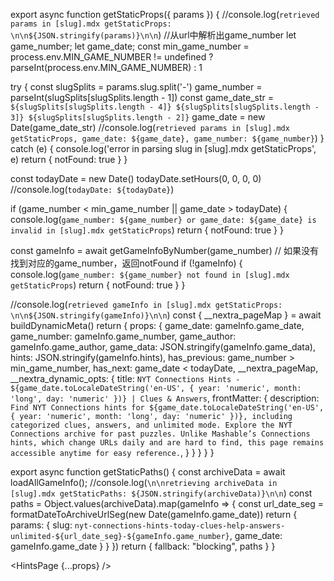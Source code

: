 
export async function getStaticProps({ params }) {
  //console.log(`retrieved params in [slug].mdx getStaticProps: \n\n${JSON.stringify(params)}\n\n`)
  //从url中解析出game_number
  let game_number;
  let game_date;
  const min_game_number = process.env.MIN_GAME_NUMBER != undefined ? parseInt(process.env.MIN_GAME_NUMBER) : 1

  try {
    const slugSplits = params.slug.split('-')
    game_number = parseInt(slugSplits[slugSplits.length - 1])
    const game_date_str = `${slugSplits[slugSplits.length - 4]} ${slugSplits[slugSplits.length - 3]} ${slugSplits[slugSplits.length - 2]}`
    game_date = new Date(game_date_str)
    //console.log(`retrieved params in [slug].mdx getStaticProps, game_date: ${game_date}, game_number: ${game_number}`)
  } catch (e) {
    console.log('error in parsing slug in [slug].mdx getStaticProps', e)
    return {
      notFound: true
    }
  }

  const todayDate = new Date()
  todayDate.setHours(0, 0, 0, 0)
  //console.log(`todayDate: ${todayDate}`)

  if (game_number < min_game_number || game_date > todayDate) {
    console.log(`game_number: ${game_number} or game_date: ${game_date} is invalid in [slug].mdx getStaticProps`)
    return {
      notFound: true
    }
  }

  const gameInfo = await getGameInfoByNumber(game_number)
  // 如果没有找到对应的game_number，返回notFound
  if (!gameInfo) {
    console.log(`game_number: ${game_number} not found in [slug].mdx getStaticProps`)
    return {
      notFound: true
    }
  }

  //console.log(`retrieved gameInfo in [slug].mdx getStaticProps: \n\n${JSON.stringify(gameInfo)}\n\n`)
  const { __nextra_pageMap } = await buildDynamicMeta()
  return {
    props: {
      game_date: gameInfo.game_date,
      game_number: gameInfo.game_number,
      game_author: gameInfo.game_author,
      game_data: JSON.stringify(gameInfo.game_data),
      hints: JSON.stringify(gameInfo.hints),
      has_previous: game_number > min_game_number,
      has_next: game_date < todayDate,
      __nextra_pageMap,
      __nextra_dynamic_opts: {
        title: `NYT Connections Hints - ${game_date.toLocaleDateString('en-US', { year: 'numeric', month: 'long', day: 'numeric' })} | Clues & Answers`,
        frontMatter: {
          description: `Find NYT Connections hints for ${game_date.toLocaleDateString('en-US', { year: 'numeric', month: 'long', day: 'numeric' })}, including categorized clues, answers, and unlimited mode. Explore the NYT Connections archive for past puzzles. Unlike Mashable’s Connections hints, which change URLs daily and are hard to find, this page remains accessible anytime for easy reference.`,
        }
      }
    }
  }
}

export async function getStaticPaths() {
  const archiveData = await loadAllGameInfo();
  //console.log(`\n\nretrieving archiveData in [slug].mdx getStaticPaths: ${JSON.stringify(archiveData)}\n\n`)
  const paths = Object.values(archiveData).map(gameInfo => {
    const url_date_seg = formatDateToArchiveUrlSeg(new Date(gameInfo.game_date))
    return {
      params: {
        slug: `nyt-connections-hints-today-clues-help-answers-unlimited-${url_date_seg}-${gameInfo.game_number}`,
        game_date: gameInfo.game_date
      }
    }
  })
  return {
    fallback: "blocking",
    paths
  }
}


<HintsPage {...props} />
